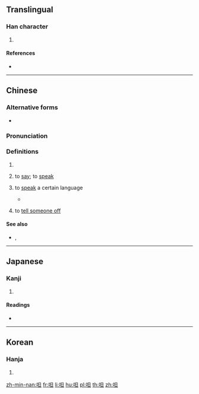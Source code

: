 ==Translingual==

===Han character===
{{Han char|rn=30|rad=口|as=05|sn=8|four=66010|canj=RAM|ids=⿰口旦}}

# {{defn|Han|sort=口05}}

====References====
* {{Han ref|kx=0184.010|dkj=03474|dj=0403.010|hdz=10600.010|uh=547E|ud=21630|bh=CBE3|bd=52195}}

----

==Chinese==
{{zh-forms}}

===Alternative forms===
* {{zh-l|詚}} <!--present in some Phonemica transcriptions-->

===Pronunciation===
{{zh-pron
|m=dá,dàn
|c=daat3,taan2
|h=
|md=
|mn=tàⁿ
|mn-t=dan3
|w=
|mc=y
|oc=y
|cat=v
}}

===Definitions===
{{zh-hanzi}}

# {{rfdef|lang=zh}} <!--normal definition-->
# {{lb|zh|Min Nan}} to [[say]]; to [[speak]]
# {{lb|zh|Teochew}} to [[speak]] a certain language
#* {{zhex|汝 覺得 呾 潮州話 在 新加坡 應 呣\唔 應該 流傳 下去？抑是\啊是 華人 呾 華語 就 夠 了？|Do you think{{sic}} Teochew language should be preserved in Singapore or is Mandarin good enough?|MN-T|ref='''2015''', Li Wei, ''Multilingualism in the Chinese Diaspora Worldwide: Transnational Connections and Local Social Realities'', Routledge (ISBN 9781317638988), page 209}}
# {{lb|zh|Teochew}} to [[tell someone off]]

====See also====
* {{sense|say}} {{zh-l|說}}, {{zh-l|講}}

----

==Japanese==

===Kanji===
{{ja-kanji|grade=|rs=口05}}

# {{defn|lang=ja|sort=口05}}

====Readings====
* {{ja-readings|on=[[たつ]] (tatsu), [[たち]] (tachi), [[あつ]] (atsu), [[えち]] (echi), [[てち]] (techi)|kun=[[しかりあう]] (shikariau), [[よびあう]] (yobiau)}}

----

==Korean==

===Hanja===
{{ko-hanja|hangeul=달|rv=dal|mr=tal}}

# {{defn|lang=ko|sort=口05}}

[[zh-min-nan:呾]]
[[fr:呾]]
[[li:呾]]
[[hu:呾]]
[[pl:呾]]
[[th:呾]]
[[zh:呾]]